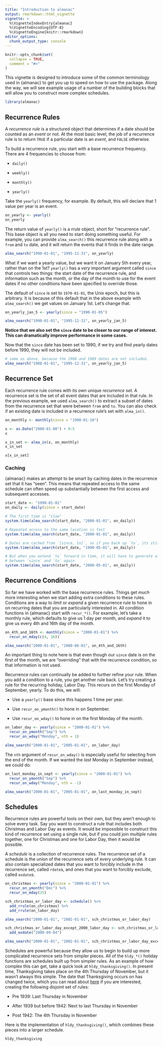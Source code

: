```yaml
---
title: "Introduction to almanac"
output: rmarkdown::html_vignette
vignette: >
  %\VignetteIndexEntry{almanac}
  %\VignetteEncoding{UTF-8}
  %\VignetteEngine{knitr::rmarkdown}
editor_options: 
  chunk_output_type: console
---
```


```r
knitr::opts_chunk$set(
  collapse = TRUE,
  comment = "#>"
)
```

This vignette is designed to introduce some of the common terminology used in {almanac} to get you up to speed on how to use the package. Along the way, we will see example usage of a number of the building blocks that will allow you to construct more complex schedules.

```r
library(almanac)
```

## Recurrence Rules

A _recurrence rule_ is a structured object that determines if a date should be counted as an _event_ or not. At the most basic level, the job of a recurrence rule is to return `TRUE` if a particular date is an _event_, and `FALSE` otherwise.

To build a recurrence rule, you start with a base recurrence frequency. There are 4 frequencies to choose from:

- `daily()`

- `weekly()`

- `monthly()`

- `yearly()`

Take the `yearly()` frequency, for example. By default, this will declare that 1 value per year is an event.

```r
on_yearly <- yearly()
on_yearly
```

The return value of `yearly()` is a _rrule_ object, short for "recurrence rule". This base object is all you need to start doing something useful. For example, you can provide `alma_search()` this recurrence rule along with a `from` and `to` date, and it will return the events that it finds in the date range.

```r
alma_search("1990-01-01", "1995-12-31", on_yearly)
```

What if we want a yearly value, but we want it on January 5th every year, rather than on the 1st? `yearly()` has a _very_ important argument called `since` that controls two things: the start date of the recurrence rule, and information such as the month, or the day of the month to use for the event dates if no other conditions have been specified to override those.

The default of `since` is set to `1970-01-01`, the Unix epoch, but this is arbitrary. It is because of this default that in the above example with `alma_search()` we get values on January 1st. Let's change that.

```r
on_yearly_jan_5 <- yearly(since = "1990-01-05")

alma_search("1990-01-01", "1995-12-31", on_yearly_jan_5)
```

__Notice that we also set the `since` date to be closer to our range of interest. This can dramatically improve performance in some cases.__

Now that the `since` date has been set to 1990, if we try and find yearly dates before 1990, they will not be included.

```r
# same as above, because the 1988 and 1989 dates are not included. 
alma_search("1988-01-01", "1995-12-31", on_yearly_jan_5)
```

## Recurrence Set

Each recurrence rule comes with its own unique _recurrence set_. A recurrence set is the set of all event dates that are included in that rule. In the previous example, we used `alma_search()` to extract a subset of dates from the recurrence set that were between `from` and `to`. You can also check if an existing date is included in a recurrence rule's set with `alma_in()`.

```r
on_monthly <- monthly(since = "1990-01-10")

x <- as.Date("2000-01-08") + 0:5
x

x_in_set <- alma_in(x, on_monthly)
x_in_set

x[x_in_set]
```

### Caching

{almanac} makes an attempt to be smart by caching dates in the recurrence set that it has "seen". This means that repeated access to the same schedule can often speed up substantially between the first access and subsequent accesses.

```r
start_date <- "1990-01-01"
on_daily <- daily(since = start_date)

# The first time is "slow"
system.time(alma_search(start_date, "2000-01-01", on_daily))

# Repeated access to the same location is fast
system.time(alma_search(start_date, "2000-01-01", on_daily))

# Dates are cached from `[since, to]`, so if you back up `to`, its still fast
system.time(alma_search(start_date, "1990-05-01", on_daily))

# But when you extend `to` forward in time, it will have to generate all dates
# between `since` and `to` again
system.time(alma_search(start_date, "2000-05-01", on_daily))
```

## Recurrence Conditions

So far we have worked with the base recurrence rules. Things get _much_ more interesting when we start adding extra conditions to these rules. Conditions are a way to _limit_ or _expand_ a given recurrence rule to hone in on recurring dates that you are particularly interested in. All condition functions in {almanac} start with `recur_*()`. For example, let's take a monthly rule, which defaults to give us 1 day per month, and _expand_ it to give us every 4th and 16th day of the month.

```r
on_4th_and_16th <- monthly(since = "2000-01-01") %>%
  recur_on_mday(c(4, 16))

alma_search("2000-01-01", "2000-06-01", on_4th_and_16th)
```

An important thing to note here is that even though our `since` date is on the first of the month, we are "overriding" that with the recurrence condition, so that information is not used.

Recurrence rules can continually be added to further refine your rule. When you add a condition to a rule, you get another rule back. Let's try creating a rule for the recurring holiday, Labor Day. This recurs on the first Monday of September, yearly. To do this, we will:

- Use a `yearly()` base since this happens 1 time per year.

- Use `recur_on_ymonth()` to hone in on September.

- Use `recur_on_wday()` to hone in on the first Monday of the month.

```r
on_labor_day <- yearly(since = "2000-01-01") %>%
  recur_on_ymonth("Sep") %>%
  recur_on_wday("Monday", nth = 1)

alma_search("2000-01-01", "2005-01-01", on_labor_day)
```

The `nth` argument of `recur_on_wday()` is especially useful for selecting from the end of the month. If we wanted the _last_ Monday in September instead, we could do:

```r
on_last_monday_in_sept <- yearly(since = "2000-01-01") %>%
  recur_on_ymonth("Sep") %>%
  recur_on_wday("Monday", nth = -1)

alma_search("2000-01-01", "2005-01-01", on_last_monday_in_sept)
```

## Schedules

Recurrence rules are powerful tools on their own, but they aren't enough to solve every task. Say you want to construct a rule that includes both Christmas and Labor Day as events. It would be impossible to construct this kind of recurrence set using a single rule, but if you could join _multiple_ rules together, one for Christmas and one for Labor Day, then it would be possible.

A _schedule_ is a collection of recurrence rules. The recurrence set of a schedule is the union of the recurrence sets of every underlying rule. It can also contain specialized dates that you want to forcibly include in the recurrence set, called `rdate`s, and ones that you want to forcibly exclude, called `exdate`s.

```r
on_christmas <- yearly(since = "2000-01-01") %>%
  recur_on_ymonth("Dec") %>%
  recur_on_mday(25)

sch_christmas_or_labor_day <- schedule() %>%
  add_rrule(on_christmas) %>%
  add_rrule(on_labor_day)

alma_search("2000-01-01", "2002-01-01", sch_christmas_or_labor_day)

sch_christmas_or_labor_day_except_2000_labor_day <- sch_christmas_or_labor_day %>%
  add_exdate("2000-09-04")

alma_search("2000-01-01", "2002-01-01", sch_christmas_or_labor_day_except_2000_labor_day)
```

Schedules are powerful because they allow us to begin to build up more complicated recurrence sets from simpler pieces. All of the `hldy_*()` holiday functions are schedules built up from simpler rules. As an example of how complex this can get, take a quick look at `hldy_thanksgiving()`. In present time, Thanksgiving takes place on the 4th Thursday of November, but it wasn't always this simple. The date that Thanksgiving occurs on has changed twice, which you can read about [here](https://www.archives.gov/legislative/features/thanksgiving) if you are interested, creating the following disjoint set of rules:

- Pre 1939: Last Thursday in November

- After 1939 but before 1942: Next to last Thursday in November

- Post 1942: The 4th Thursday in November

Here is the implementation of `hldy_thanksgiving()`, which combines these pieces into a larger schedule.

```r
hldy_thanksgiving
```

